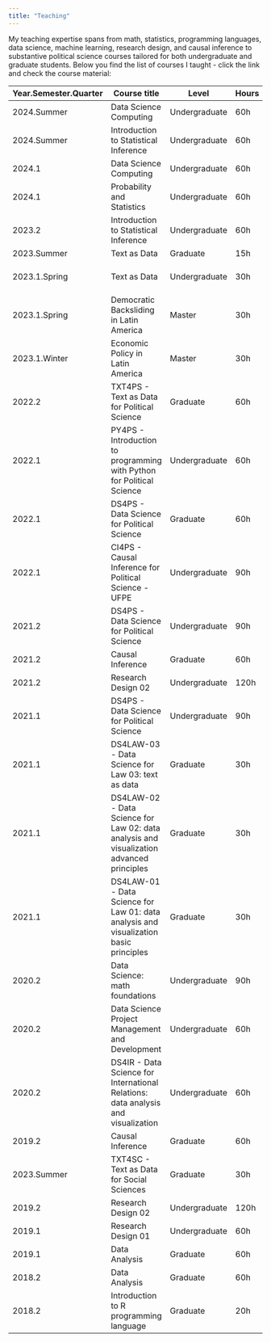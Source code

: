 ```yaml
---
title: "Teaching"
---
```


My teaching expertise spans from math, statistics, programming languages, data science, machine learning, research design, and causal inference to substantive political science courses tailored for both undergraduate and graduate students. Below you find the list of courses I taught - click the link and check the course material:

| Year.Semester.Quarter | Course title | Level   | Hours | Institution | Material |
|------------------------------------|------------------------------------------------------------|---------------|-------|-----------------|-----------------|
| 2024.Summer     | Data Science Computing                                     | Undergraduate | 60h   | Emory University| [website](https://davi-moreira.github.io/2024Summer_dsc_emory_qtm_350/){target="_blank"} |
| 2024.Summer     | Introduction to Statistical Inference                      | Undergraduate | 60h   | Emory University| syllabus |
| 2024.1          | Data Science Computing                                     | Undergraduate | 60h   | Emory University| [website](https://davi-moreira.github.io/2024S_dsc_emory_qtm_350){target="_blank"} |
| 2024.1          | Probability and Statistics                                 | Undergraduate | 60h   | Emory University| [syllabus](https://www.dropbox.com/scl/fi/trld01jbpu0x0ou15dgat/24S_QTM210_syllabus_short_20240214.pdf?rlkey=xumo8jh8k4mqy14edq7tfoiu8&dl=0){target="_blank"} |
| 2023.2          | Introduction to Statistical Inference                      | Undergraduate | 60h   | Emory University| [syllabus](https://www.dropbox.com/scl/fi/la21fyh6rkas3lxa4tc4q/23F_QTM100_05_syllabus.pdf?rlkey=kd72nf8dtupr0wud4il661od6&dl=0){target="_blank"} |
| 2023.Summer                     | Text as Data                                               | Graduate      | 15h   | UFMG            |  [syllabus](https://www.dropbox.com/scl/fi/defdzpeuji67l41pbucqy/txt4ps_mq_ufmg_2023.pdf?rlkey=6117sobp4l8r688tb6pn2nxl3&dl=0){target="_blank"} |
| 2023.1.Spring   | Text as Data                                               | Undergraduate | 30h   | UCSD            |  [syllabus](https://www.dropbox.com/scl/fi/0o8hhrwphcqx3yveql1mx/Poli176_DSC161_Syllabus_20230527.pdf?rlkey=65hp5gosqeub1m56ihrpslrqs&dl=0){target="_blank"}, [podcast videos](https://podcast.ucsd.edu/watch/sp23/poli176_a00/1){target="_blank"} |
| 2023.1.Spring                     | Democratic Backsliding in Latin America                    | Master        | 30h   | UCSD            | [syllabus](https://www.dropbox.com/scl/fi/iebj60ajltq5athpgxlr8/DBLA2023_logo_20230402.pdf?rlkey=cje7eelaussjsluiiffq8cwph&dl=0){target="_blank"} |
| 2023.1.Winter                     | Economic Policy in Latin America                           | Master        | 30h   | UCSD            | [syllabus](https://www.dropbox.com/scl/fi/1afg74ih0a8ueg94qjpfc/EPLA2023.pdf?rlkey=7z93ha0ybsr5c8631p9av3ssg&dl=0){target="_blank"} |
| 2022.2                             | TXT4PS - Text as Data for Political Science                | Graduate      | 60h   | UFPE            | [syllabus](https://www.dropbox.com/scl/fi/3v543fuotn4khnfvmb5id/78_txt4ps_syllabus_grad_ufpe_en.pdf?rlkey=26hv3vnh7bvr2bl3ppg4rvr3f&dl=0){target="_blank"} |
| 2022.1                             | PY4PS - Introduction to programming with Python for Political Science | Undergraduate | 60h   | UFPE            | [syllabus](https://www.dropbox.com/scl/fi/0r454h7emf3yf1qztao5m/py4ps_syllabus_undergrad_ufpe_20220630.pdf?rlkey=blbsq9u6i2ptna8kefjvqspin&dl=0){target="_blank"} |
| 2022.1                             | DS4PS - Data Science for Political Science                 | Graduate      | 60h   | UFPE            | [syllabus](https://www.dropbox.com/scl/fi/5tuxwbwfd4ryhiqstfoay/80_ds4ps_syllabus_grad_ufpe_20220531_pt_en.pdf?rlkey=j5358n3egm0lox802tejo5sew&dl=0){target="_blank"}|
| 2022.1                             | CI4PS - Causal Inference for Political Science - UFPE      | Undergraduate | 90h   | UFPE            | [syllabus](https://www.dropbox.com/scl/fi/0z94d7srgyy82urq68v11/81_20220904_ci4ps_syllabus_undergrad_pt_en.pdf?rlkey=slknqjhy7rup2c8l7ihw1nkb9&dl=0){target="_blank"}|
| 2021.2                             | DS4PS - Data Science for Political Science                 | Undergraduate | 90h   | UFPE            | [syllabus](https://www.dropbox.com/scl/fi/ov21nb9cswo15pnyye4sx/82_ds4ps_syllabus_undergrad_ufpe_20220326_pt_en.pdf?rlkey=23txytarp772vud5jts2lqzma&dl=0){target="_blank"}|
| 2021.2                             | Causal Inference                                           | Graduate      | 60h   | UFPE            | [syllabus](https://www.dropbox.com/scl/fi/e0dbsy69yu1npdijxdnhr/85_20211110_syllabus_causal_inference_pt_en.pdf?rlkey=u568udpi3saab5ea3py6vazgc&dl=0){target="_blank"}|
| 2021.2                             | Research Design 02                                         | Undergraduate | 120h  | UFPE            | [syllabus](https://www.dropbox.com/scl/fi/s55n1vropkk0nh1nl9v1j/83_ds4ps_syllabus_ufpe_20211006_pt_en.pdf?rlkey=lpfgfy8pksjco37ebxfzeai1y&dl=0){target="_blank"}|
| 2021.1                             | DS4PS - Data Science for Political Science                 | Undergraduate | 90h   | UFPE            | [syllabus](https://www.dropbox.com/scl/fi/s55n1vropkk0nh1nl9v1j/83_ds4ps_syllabus_ufpe_20211006_pt_en.pdf?rlkey=lpfgfy8pksjco37ebxfzeai1y&dl=0){target="_blank"}|
| 2021.1                             | DS4LAW-03 - Data Science for Law 03: text as data          | Graduate      | 30h   | FGV             | [syllabus](https://www.dropbox.com/scl/fi/l1fqndcolsnll404fkfr2/89_ds4law-03-fgv-20210607.pt.en.pdf?rlkey=6tqv3whlqk9zke5q480yusi6o&dl=0){target="_blank"}|
| 2021.1                             | DS4LAW-02 - Data Science for Law 02: data analysis and visualization advanced principles | Graduate | 30h   | FGV |  [syllabus](https://www.dropbox.com/scl/fi/nw3seintn3g3iq2hdgwqx/88_ds4law-02-fgv-20210516.pt.en.pdf?rlkey=3v6x1nltyhpz979pm76a102o4&dl=0){target="_blank"}|
| 2021.1                             | DS4LAW-01 - Data Science for Law 01: data analysis and visualization basic principles | Graduate | 30h   | FGV  |  [syllabus](https://www.dropbox.com/scl/fi/tqdgruhlprzg6jz1k7idr/87_ds4law-01-fgv-20210423.pt.en.pdf?rlkey=1bksgowiyqx4v52103burfjxr&dl=0){target="_blank"}|
| 2020.2                             | Data Science: math foundations                             | Undergraduate | 90h   | FGV             | [syllabus](https://www.dropbox.com/scl/fi/ib41hk7p62hkcgm7dx3qu/ds-math4ir-fgv-20201002.pdf?rlkey=rhrb9e4xgre3wmgqweiphfby1&dl=0){target="_blank"}|
| 2020.2                             | Data Science Project Management and Development            | Undergraduate | 60h   | FGV             | [syllabus](https://www.dropbox.com/scl/fi/tii65ws7hhjmh2ck3bd6k/ds-pm-syllabus-20201019.pdf?rlkey=r6j7osi51bn4nc1kynsdeato0&dl=0){target="_blank"}|
| 2020.2                             | DS4IR - Data Science for International Relations: data analysis and visualization | Undergraduate | 60h   | FGV |  [syllabus](https://www.dropbox.com/scl/fi/5in1pem1ra4ukk4d355x2/92_ds4ri-fgv-2020-winter-052020.pt.en.pdf?rlkey=7elz2fzs4xaddoq5izt6nq79f&dl=0){target="_blank"}           |
| 2019.2                             | Causal Inference                                           | Graduate      | 60h   | UFPE            | [syllabus](https://www.dropbox.com/scl/fi/4z7huwnul0ra8xbbsgqbi/93_20191104_programa_causal_inference_UFPE.pt.en.pdf?rlkey=dag3gih3vj5d8w96sik2h05u1&dl=0){target="_blank"}|
| 2023.Summer                             | TXT4SC - Text as Data for Social Sciences                  | Graduate      | 30h   | UFMG | [syllabus](https://www.dropbox.com/scl/fi/iofn9m7wbn8g04es2x2ry/94_programa_txt_data_mq_ufmg_2019.pt.en.pdf?rlkey=k57r648qzz6vq3nrpunab1xcd&dl=0){target="_blank"}|
| 2019.2                             | Research Design 02                                         | Undergraduate | 120h  | UFPE |  [syllabus](https://www.dropbox.com/scl/fi/w5296kxh2c1x16tjt3lgz/95_20190723_programa_TCC_UFPE.pdf?rlkey=2tygnprcapp4bq0dz2ypstk74&dl=0){target="_blank"}|
| 2019.1                             | Research Design 01                                         | Undergraduate | 60h   | UFPE | [syllabus](https://www.dropbox.com/scl/fi/p1v6qi14jzow5xaelwfft/96_20190215_programa_seminario_pesquisa_UFPE.pdf?rlkey=g9jwa6e5dmrpbig4fitemwyjw&dl=0){target="_blank"} |
| 2019.1                             | Data Analysis                                              | Graduate      | 60h   | UFPE | [syllabus](https://www.dropbox.com/scl/fi/36a5xzpil2fxixzd741uk/97_20190611_programa_analise_dados_UFPE.pdf?rlkey=f81y59hjlio0ru0cg19sd1geo&dl=0){target="_blank"}|
| 2018.2                             | Data Analysis                                              | Graduate      | 60h   | UFPE | [syllabus](https://www.dropbox.com/scl/fi/02f50qkgd4esduk3ofvnd/98_20181127_programa_analise_dados_UFPE_clean.pdf?rlkey=g6bp5jfxn206ge8nx95ilzy9t&dl=0){target="_blank"}|
| 2018.2                             | Introduction to R programming language                     | Graduate      | 20h   | UFPE | [syllabus](https://www.dropbox.com/scl/fi/a0xncpc66aim6wxtu4oxs/99_programa_intro_r_2018.pdf?rlkey=j21u0ld40zwsazejkivoo2fll&dl=0){target="_blank"}|

## 
